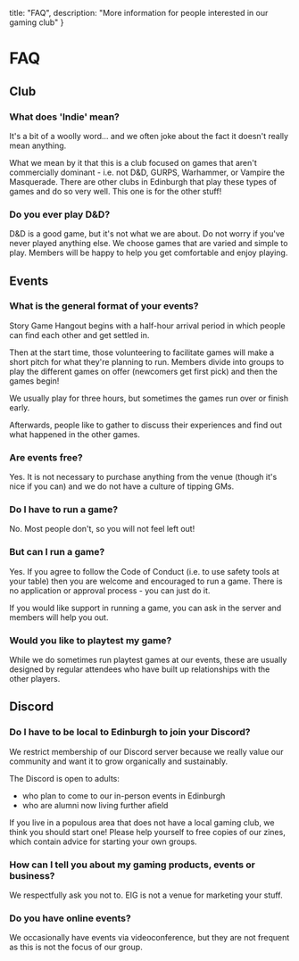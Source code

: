

  title: "FAQ",
  description: "More information for people interested in our gaming club"
}

# FAQ

## Club

### What does 'Indie' mean?

It's a bit of a woolly word... and we often joke about the fact it doesn't really mean anything.

What we mean by it that this is a club focused on games that aren't commercially dominant - i.e. not D&D, GURPS, Warhammer, or Vampire the Masquerade. There are other clubs in Edinburgh that play these types of games and do so very well. This one is for the other stuff!

### Do you ever play D&D?

D&D is a good game, but it's not what we are about. Do not worry if you've never played anything else. We choose games that are varied and simple to play. Members will be happy to help you get comfortable and enjoy playing.

## Events

### What is the general format of your events?

Story Game Hangout begins with a half-hour arrival period in which people can find each other and get settled in.

Then at the start time, those volunteering to facilitate games will make a short pitch for what they're planning to run. Members divide into groups to play the different games on offer (newcomers get first pick) and then the games begin!

We usually play for three hours, but sometimes the games run over or finish early.

Afterwards, people like to gather to discuss their experiences and find out what happened in the other games.

### Are events free?

Yes. It is not necessary to purchase anything from the venue (though it's nice if you can) and we do not have a culture of tipping GMs.

### Do I have to run a game?

No. Most people don't, so you will not feel left out!

### But can I run a game?

Yes. If you agree to follow the <Link href="./code-of-conduct">Code of Conduct</Link> (i.e. to use safety tools at your table) then you are welcome and encouraged to run a game. There is no application or approval process - you can just do it.

If you would like support in running a game, you can ask in the server and members will help you out.

### Would you like to playtest my game?

While we do sometimes run playtest games at our events, these are usually designed by regular attendees who have built up relationships with the other players.

## Discord

### Do I have to be local to Edinburgh to join your Discord?

We restrict membership of our Discord server because we really value our community and want it to grow organically and sustainably.

The Discord is open to adults:

- who plan to come to our in-person events in Edinburgh
- who are alumni now living further afield

If you live in a populous area that does not have a local gaming club, we think you should start one! Please help yourself to free copies of our zines, which contain advice for starting your own groups.

### How can I tell you about my gaming products, events or business?

We respectfully ask you not to. EIG is not a venue for marketing your stuff.

### Do you have online events?

We occasionally have events via videoconference, but they are not frequent as this is not the focus of our group.

